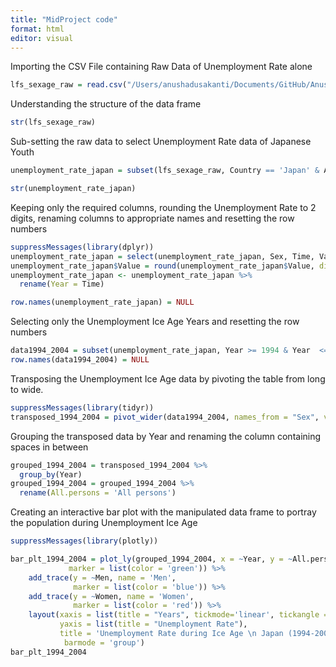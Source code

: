 ```yaml
---
title: "MidProject code"
format: html
editor: visual
---
```


Importing the CSV File containing Raw Data of Unemployment Rate alone

```r
lfs_sexage_raw = read.csv("/Users/anushadusakanti/Documents/GitHub/AnushaDusakanti15.github.io/LFS_SEXAGE_I_R_05032024021852784.csv")
```

Understanding the structure of the data frame

```r
str(lfs_sexage_raw)
```

Sub-setting the raw data to select Unemployment Rate data of Japanese Youth

```r
unemployment_rate_japan = subset(lfs_sexage_raw, Country == 'Japan' & Age == '15 to 24' & Series == 'Unemployment rate')

str(unemployment_rate_japan)
```

Keeping only the required columns, rounding the Unemployment Rate to 2 digits, renaming columns to appropriate names and resetting the row numbers

```r
suppressMessages(library(dplyr))
unemployment_rate_japan = select(unemployment_rate_japan, Sex, Time, Value)
unemployment_rate_japan$Value = round(unemployment_rate_japan$Value, digits = 2)
unemployment_rate_japan <- unemployment_rate_japan %>% 
  rename(Year = Time)

row.names(unemployment_rate_japan) = NULL
```

Selecting only the Unemployment Ice Age Years and resetting the row numbers

```r
data1994_2004 = subset(unemployment_rate_japan, Year >= 1994 & Year  <= 2004)
row.names(data1994_2004) = NULL
```

Transposing the Unemployment Ice Age data by pivoting the table from long to wide.

```r
suppressMessages(library(tidyr))
transposed_1994_2004 = pivot_wider(data1994_2004, names_from = "Sex", values_from = "Value")
```

Grouping the transposed data by Year and renaming the column containing spaces in between

```r
grouped_1994_2004 = transposed_1994_2004 %>%
  group_by(Year)
grouped_1994_2004 = grouped_1994_2004 %>% 
  rename(All.persons = 'All persons')
```

Creating an interactive bar plot with the manipulated data frame to portray the population during Unemployment Ice Age

```r
suppressMessages(library(plotly))

bar_plt_1994_2004 = plot_ly(grouped_1994_2004, x = ~Year, y = ~All.persons, type = 'bar', name = 'All persons',
             marker = list(color = 'green')) %>% 
    add_trace(y = ~Men, name = 'Men', 
              marker = list(color = 'blue')) %>%
    add_trace(y = ~Women, name = 'Women', 
              marker = list(color = 'red')) %>%
    layout(xaxis = list(title = "Years", tickmode='linear', tickangle = -90),
           yaxis = list(title = "Unemployment Rate"),
           title = 'Unemployment Rate during Ice Age \n Japan (1994-2004)',
            barmode = 'group')
bar_plt_1994_2004
```

